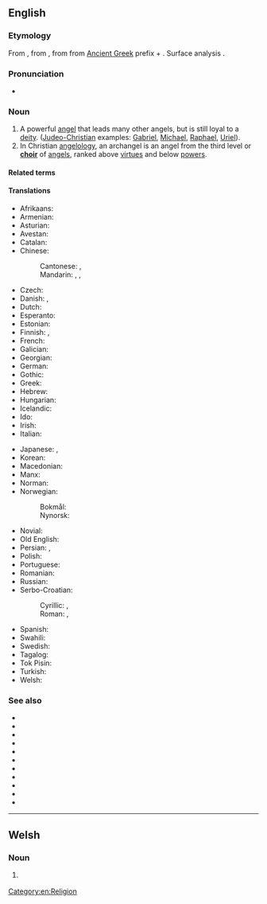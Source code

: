 {{also|Archangel}}
==English==
{{slim-wikipedia|lang=en}}

===Etymology===
From {{etyl|fro|en}} {{m|fro|archangele}}, from {{etyl|la|en}} {{m|la|archangelus}}, from {{etyl|grc|en}} {{m|grc|ἀρχάγγελος}} from [[Ancient Greek]] prefix {{m|grc|αρχ-}} + {{m|grc|ἄγγελος||messenger}}. Surface analysis {{prefix|en|arch|angel|nocat=1}}.

===Pronunciation===
* {{IPA|/ˈɑː(ɹ)kˌeɪn.dʒəl/|lang=en}}

===Noun===
{{en-noun}}

# A powerful [[angel]] that leads many other angels, but is still loyal to a [[deity]]. ([[Judeo-Christian]] examples: [[Gabriel]], [[Michael]], [[Raphael]], [[Uriel]]).
# In Christian [[angelology]], an archangel is an angel from the third level or '''[[choir]]''' of [[angel]]s, ranked above [[virtue]]s and below [[power]]s.

====Related terms====
{{rel3|en
|angel
|angelic
|angelical
|angelically
|angelologist
|angelology
|archangelic
|archangelical
|archangelically
}}

====Translations====
{{trans-top|angel who leads other angels}}
* Afrikaans: {{t+|af|aartsengel}}
* Armenian: {{t+|hy|հրեշտակապետ}}
* Asturian: {{t|ast|arcánxel|m}}
* Avestan: {{t|ae|𐬀𐬨𐬆𐬱𐬀 𐬯𐬞𐬆𐬧𐬙𐬀|tr=Aməša Spəṇta}}
* Catalan: {{t|ca|arcàngel|m}}
* Chinese:
*: Cantonese: {{t|yue|大天使|tr=daai6 tin1 sai2}}, {{t|yue|天使長|tr=tin1 sai2 zoeng2|sc=Hani}}
*: Mandarin: {{t|cmn|大天使|tr=dàtiānshǐ}}, {{t|cmn|天使長|sc=Hani}}, {{t|cmn|天使长|tr=tiānshǐcháng|sc=Hani}}
* Czech: {{t|cs|archanděl|m}}
* Danish: {{t|da|ærkeengel|c}}, {{t|da|overengel|c}}
* Dutch: {{t+|nl|aartsengel|m}}
* Esperanto: {{t|eo|ĉefanĝelo}}
* Estonian: {{t|et|peaingel}}
* Finnish: {{t+|fi|arkkienkeli}}, {{t|fi|ylienkeli}}
* French: {{t+|fr|archange|m}}
* Galician: {{t|gl|arcanxo|m}}
* Georgian: {{t|ka|მთავარანგელოზი}}
* German: {{t+|de|Erzengel|m}}
* Gothic: {{t|got|𐌰𐍂𐌺𐌰𐌲𐌲𐌹𐌻𐌿𐍃|m}}
* Greek: {{t+|el|αρχάγγελος|m}}
* Hebrew: {{t|he|רַב־מַלְאָךְ|m|tr=rav-mal'ákh}}
* Hungarian: {{t+|hu|arkangyal}}
* Icelandic: {{t|is|erkiengill|m}}
* Ido: {{t+|io|arkianjelo}}
* Irish: {{t|ga|ardaingeal|m}}
* Italian: {{t+|it|arcangelo|m}}
{{trans-mid}}
* Japanese: {{t|ja|大天使|tr=daitenshi}}, {{t|ja|天使長|tr=tenshichō}}
* Korean: {{t+|ko|대천사}}
* Macedonian: {{t|mk|архангел|m}}
* Manx: {{t|gv|ard-ainle|m}}
* Norman: {{t|nrf|archange|m}} {{qualifier|Jersey}}
* Norwegian:
*: Bokmål: {{t|nb|overengel|m}}
*: Nynorsk: {{t|nn|overengel|m}}
* Novial: {{t|nov|arkianjele}}
* Old English: {{t|ang|hēahenġel|m}}
* Persian: {{t|fa|فرشتگان مقرب|tr=fereštegân-e moqarrab|sc=fa-Arab}}, {{t+|fa|امشاسپند|tr=amšāspand}}
* Polish: {{t+|pl|archanioł|m}}
* Portuguese: {{t+|pt|arcanjo|m}}
* Romanian: {{t+|ro|arhanghel|m}}
* Russian: {{t+|ru|арха́нгел|m}}
* Serbo-Croatian:
*: Cyrillic: {{t|sh|арханђел|m}}, {{t|sh|арханђео|m}}
*: Roman: {{t+|sh|arhanđel|m}}, {{t|sh|arhanđeo|m}}
* Spanish: {{t+|es|arcángel|m}}
* Swahili: {{t|sw|överängel|c}}
* Swedish: {{t+|sv|ärkeängel|c}}
* Tagalog: {{t|tl|arkanghel}}
* Tok Pisin: {{t|tpi|akanggelo}}
* Turkish: {{t|tr|baş melek}}
* Welsh: {{t|cy|archangel|m}}
{{trans-bottom}}

===See also===
* {{l|en|archangelology}}
* {{l|en|cherub}}
* {{l|en|cherubim}}
* {{l|en|choir}}
* {{l|en|choirs of angels}}
* {{l|en|domination}}
* {{l|en|power}}
* {{l|en|principality}}
* {{l|en|seraph}}
* {{l|en|seraphim}}
* {{l|en|throne}}

[[Category:en:Religion]]

----

==Welsh==

===Noun===
{{cy-noun|m|archangylion}}

# {{lb|cy|religion}} {{l|en|archangel}}